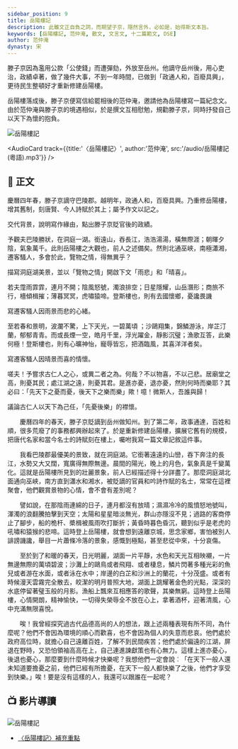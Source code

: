 ```yaml
---
sidebar_position: 9
title: 岳陽樓記
description: 此雖文正自負之詞，而期望子京，隱然言外，必如是，始得斯文本旨。
keywords: [岳陽樓記, 范仲淹, 散文, 文言文, 十二篇範文, DSE]
author: 范仲淹
dynasty: 宋
---
```


<Intro>

滕子京因為濫用公款「公使錢」而遭彈劾，外放至岳州。他謫守岳州後，用心吏治，政績卓著，做了幾件大事，不到一年時間，已做到「政通人和，百廢具興」，更待民生整頓好才重新修建岳陽樓。

岳陽樓落成後，滕子京便寫信給罷相後的范仲淹，邀請他為岳陽樓寫一篇紀念文。由於范仲淹與滕子京的境遇相似，於是撰文互相慰勉，規勸滕子京，同時抒發自己以天下為懷的抱負。

</Intro>

![岳陽樓記](/img/settext/岳陽樓記/YueyangTower_intro.jpg)

<AudioCard track={{title:'〈岳陽樓記〉', author:'范仲淹', src:'/audio/岳陽樓記(粵語).mp3'}} />

## 📖 正文

<Display group='remark' label="段旨" />

<div className="main prose">

慶曆四年春，滕子京謫守巴陵郡。越明年，政通人和，百廢具興。乃重修岳陽樓，增其舊制，刻唐賢、今人詩賦於其上；屬予作文以記之。

<Tips group="remark"><Remark title="段旨">交代背景，說明寫作緣由，點出滕子京貶官後的政績。</Remark></Tips>

予觀夫巴陵勝狀，在洞庭一湖。銜遠山，吞長江，浩浩湯湯，橫無際涯；朝暉夕陰，氣象萬千。此則岳陽樓之大觀也，前人之述備矣。然則北通巫峽，南極瀟湘，遷客騷人，多會於此，覽物之情，得無異乎？

<Tips group="remark"><Remark title="段旨">描寫洞庭湖美景，並以「覽物之情」開啟下文「雨悲」和「晴喜」。</Remark></Tips>

若夫霪雨霏霏，連月不開；陰風怒號，濁浪排空；日星隱耀，山岳潛形；商旅不行，檣傾楫摧；薄暮冥冥，虎嘯猿啼。登斯樓也，則有去國懷鄉，憂讒畏譏

<Tips group="remark"><Remark title="段旨">寫遷客騷人因雨景而悲的心緒。</Remark></Tips>

至若春和景明，波瀾不驚，上下天光，一碧萬頃 ；沙鷗翔集，錦鱗游泳，岸芷汀蘭，郁郁青青。而或長煙一空，皓月千里，浮光躍金，靜影沉璧；漁歌互答，此樂何極！登斯樓也，則有心曠神怡，寵辱皆忘，把酒臨風，其喜洋洋者矣。

<Tips group="remark"><Remark title="段旨">寫遷客騷人因晴景而喜的情懷。</Remark></Tips>

嗟夫！予嘗求古仁人之心，或異二者之為。何哉？不以物喜，不以己悲。居廟堂之高，則憂其民；處江湖之遠，則憂其君。是進亦憂，退亦憂，然則何時而樂耶？其必曰：「先天下之憂而憂，後天下之樂而樂」歟！噫！微斯人，吾誰與歸！

<Tips group="remark"><Remark title="段旨">議論古仁人以天下為己任，「先憂後樂」的襟懷。</Remark></Tips>

</div>

<Translation>

　　慶曆四年的春天，滕子京貶謫到岳州做知州。到了第二年，政事通達，百姓和順，很多荒廢了的事務都興辦起來了。於是重新修建岳陽樓，擴展它舊有的規模，把唐代名家和當今名士的詩賦刻在樓上，囑咐我寫一篇文章記敘這件事。

　　我看巴陵郡最優美的景致，就在洞庭湖。它銜著遠遠的山巒，吞下奔注的長江，水勢又大又闊，寬廣得無際無邊。晨間的陽光，晚上的月色，氣象真是千變萬化。這就是岳陽樓所見到的壯麗景象，前人已經描述得十分詳盡了。那麼洞庭湖北面通向巫峽，南方直到瀟水和湘水，被貶謫的官員和吟詩作賦的名士，常常在這裡聚會，他們觀賞景物的心情，會不會有差別呢？

　　譬如說，在那陰雨連綿的日子，連月都沒有放晴；濕濕冷冷的風憤怒地號叫，渾濁的浪翻騰拍擊到天空；太陽和星星暗淡無光，群山亦隱沒不見；過路的客商停止了腳步，船的桅杆、槳楫被風雨吹打斷折；黃昏時暮色昏沉，聽到似乎是老虎的吼嘯和猿猴的悲啼。這時登上岳陽樓，就會想到遠離京城，思念家鄉，害怕被別人誹謗譏讒，舉目一片蕭條冷落的景象，感慨到極點，甚至悲從中來，十分哀傷。

　　至於到了和暖的春天，日光明麗，湖面一片平靜，水色和天光互相映襯，一片無邊無際的萬頃碧波；沙灘上的鷗鳥或者飛翔、或者棲息，鱗片閃著多種光彩的魚兒或者游在水面，或者泳在水中；岸邊的白芷和沙洲上的蘭花，十分茂盛。或者有時候漫天雲霧完全散去，皎潔的明月普照大地，湖面上跳耀著金色的光點，深深的水底停留著璧玉般的月影。漁船上飄來互相應答的歌聲，其樂無窮。這時登上岳陽樓，心情開朗，精神愉快，一切得失榮辱全不放在心上，拿著酒杯，迎著清風，心中充滿無限喜悅。

　　唉！我曾經探究過古代品德高尚的人的想法，跟上述兩種表現有所不同，為什麼呢？他們不會因為環境的順心而歡喜，也不會因為個人的失意而悲哀。他們處於政府高位時，就擔心自己遠離百姓，了解不到民間疾苦；他們處於偏遠的江湖，屏退在野時，又恐怕領袖高高在上，自己連進諫獻策也有心無力。這樣上進亦憂心，後退也憂心，那麼要到什麼時候才快樂呢？我想他們一定會說︰「在天下一般人還未知道要擔憂之前，他們已經有所擔憂，在天下一般人都快樂了之後，他們才享受到快樂。」唉！要是沒有這樣的人，我還可以跟誰在一起呢？

</Translation>

## 📺 影片導讀

<Tabs>
  <TabItem value='經典動畫教材套' default>
    <Youtube id='qV_M71znJHw' />
  </TabItem>  
  <TabItem value='氣象萬千．岳陽樓'>
    <Youtube id='hu76MmKb3kc' />
  </TabItem>
</Tabs>

![岳陽樓記](/img/settext/岳陽樓記/Yueyang_bg1.jpg)

<Resources>

- [〈岳陽樓記〉補充重點](https://liin061206.pixnet.net/blog/post/121144103-%E5%B2%B3%E9%99%BD%E6%A8%93%E8%A8%98-%E8%8C%83%E4%BB%B2%E6%B7%B9)

</Resources>
